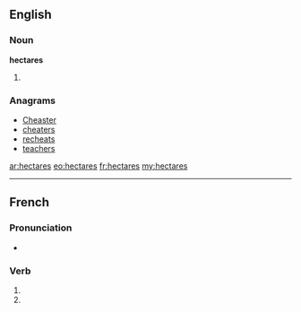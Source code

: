 ==English==

===Noun===
'''hectares'''

# {{plural of|hectare}}

===Anagrams===
* [[Cheaster#English|Cheaster]]
* [[cheaters#English|cheaters]]
* [[recheats#English|recheats]]
* [[teachers#English|teachers]]

[[ar:hectares]]
[[eo:hectares]]
[[fr:hectares]]
[[my:hectares]]

----
{{also|hectarés}}
==French==

===Pronunciation===
* {{homophones|hectare|hectarent}}

===Verb===
{{fr-verb-form}}

# {{conjugation of|hectarer||2|s|pres|ind|lang=fr}}
# {{conjugation of|hectarer||2|s|pres|sub|lang=fr}}

{{rfc-auto}}